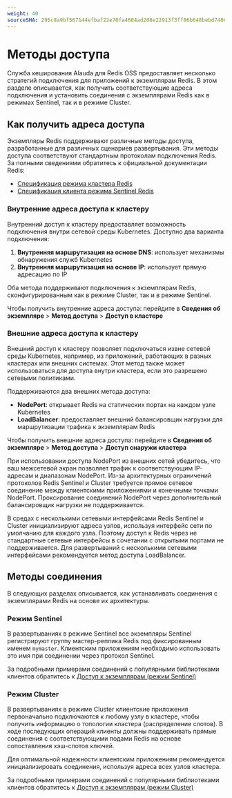 ```yaml
---
weight: 40
sourceSHA: 295c8a9bf567144efbaf22e70fa4604ad208e22913f3ff86b648bebd7406a298
---
```


# Методы доступа

Служба кеширования Alauda для Redis OSS предоставляет несколько стратегий подключения для приложений к экземплярам Redis. В этом разделе описывается, как получить соответствующие адреса подключения и установить соединения с экземплярами Redis как в режимах Sentinel, так и в режиме Cluster.

## Как получить адреса доступа

Экземпляры Redis поддерживают различные методы доступа, разработанные для различных сценариев развертывания. Эти методы доступа соответствуют стандартным протоколам подключения Redis. За полными сведениями обратитесь к официальной документации Redis:

- [Спецификация режима кластера Redis](https://redis.io/docs/latest/operate/oss_and_stack/reference/cluster-spec/)
- [Спецификация клиента режима Sentinel Redis](https://redis.io/docs/latest/develop/reference/sentinel-clients/)

### Внутренние адреса доступа к кластеру

Внутренний доступ к кластеру предоставляет возможность подключения внутри сетевой среды Kubernetes. Доступно два варианта подключения:

1. **Внутренняя маршрутизация на основе DNS**: использует механизмы обнаружения служб Kubernetes
2. **Внутренняя маршрутизация на основе IP**: использует прямую адресацию по IP

Оба метода поддерживают подключения к экземплярам Redis, сконфигурированным как в режиме Cluster, так и в режиме Sentinel.

Чтобы получить внутренние адреса доступа: перейдите в **Сведения об экземпляре** > **Метод доступа** > **Доступ в кластере**

### Внешние адреса доступа к кластеру

Внешний доступ к кластеру позволяет подключаться извне сетевой среды Kubernetes, например, из приложений, работающих в разных кластерах или внешних системах. Этот метод также может использоваться для доступа внутри кластера, если это разрешено сетевыми политиками.

Поддерживаются два внешних метода доступа:

- **NodePort**: открывает Redis на статических портах на каждом узле Kubernetes
- **LoadBalancer**: предоставляет внешний балансировщик нагрузки для маршрутизации трафика к экземплярам Redis

Чтобы получить внешние адреса доступа: перейдите в **Сведения об экземпляре** > **Метод доступа** > **Доступ снаружи кластера**

<Directive type="warning" title="Рекомендации по доступу через NodePort">
  При использовании доступа NodePort из внешних сетей убедитесь, что ваш межсетевой экран позволяет трафик к соответствующим IP-адресам и диапазонам NodePort. Из-за архитектурных ограничений протоколов Redis Sentinel и Cluster требуется прямое сетевое соединение между клиентскими приложениями и конечными точками NodePort. Проксирование соединений NodePort через дополнительный балансировщик нагрузки не поддерживается.

  В средах с несколькими сетевыми интерфейсами Redis Sentinel и Cluster инициализируют адреса узлов, используя интерфейс сети по умолчанию для каждого узла. Поэтому доступ к Redis через не стандартные сетевые интерфейсы в сочетании с открытыми портами не поддерживается. Для развертываний с несколькими сетевыми интерфейсами рекомендуется метод доступа LoadBalancer.
</Directive>

## Методы соединения

В следующих разделах описывается, как устанавливать соединения с экземплярами Redis на основе их архитектуры.

### Режим Sentinel

В развертываниях в режиме Sentinel все экземпляры Sentinel регистрируют группу мастер-реплика Redis под фиксированным именем `mymaster`. Клиентским приложениям необходимо использовать это имя при соединении через протокол Sentinel.

За подробными примерами соединений с популярными библиотеками клиентов обратитесь к [Доступ к экземплярам (режим Sentinel)](../how_to/access/10-sentinel.mdx)

### Режим Cluster

В развертываниях в режиме Cluster клиентские приложения первоначально подключаются к любому узлу в кластере, чтобы получить информацию о топологии кластера (распределение слотов). В ходе последующих операций клиенты должны поддерживать прямые соединения с соответствующими подами Redis на основе сопоставления хэш-слотов ключей.

Для оптимальной надежности клиентским приложениям рекомендуется инициализировать соединения, используя адреса всех узлов кластера.

За подробными примерами соединений с популярными библиотеками клиентов обратитесь к [Доступ к экземплярам (режим Cluster)](../how_to/access/20-cluster.mdx)
